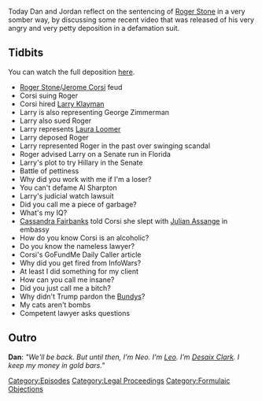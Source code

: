 {{DEFAULTSORT:
    #_EPISODE_0401:Formulaic Objections Part 3
}}{{Episode
    | title           = Formulaic Objections Part 3
    | caption         = Listen to this episode on [https://knowledgefight.libsyn.com/knowledge-fight-formulaic-objections-part-3 Libsyn] [https://open.spotify.com/episode/2xzNlCre4Za9UYMQGpxv7H Spotify], Read the [[Transcript/401: Formulaic Objections Part 3|Unofficial Transcript]]
    | episodeNumber   = 401
    | length          = 01:33:34
    | airDate         = February 21, 2020
    | episodeType     = [[:Category:Formulaic Objections|Formulaic Objections]]
    | appearance      = [[Roger Stone]], [[Jerome Corsi]], [[Larry Klayman]], [[George Zimmerman]], [[Laura Loomer]], [[Al Sharpton]], [[Cassandra Fairbanks]], [[Julian Asange]]
    | previousEpisode = [[400: One Out Of Five Seems High]]
    | nextEpisode     = [[402: February 20, 2020]]
}}

{{Stub}}

Today Dan and Jordan reflect on the sentencing of [[Roger Stone]] in a very somber way, by discussing some recent video that was released of his very angry and very petty deposition in a defamation suit.

==Tidbits==

You can watch the full deposition [https://www.youtube.com/watch?v=nJmJqhCyuJU&ab_channel=ShutTheMuckUp here].

*[[Roger Stone]]/[[Jerome Corsi]] feud
*Corsi suing Roger
*Corsi hired [[Larry Klayman]]
*Larry is also representing George Zimmerman
*Larry also sued Roger
*Larry represents [[Laura Loomer]]
*Larry deposed Roger
*Larry represented Roger in the past over swinging scandal
*Roger advised Larry on a Senate run in Florida
*Larry's plot to try Hillary in the Senate
*Battle of pettiness
*Why did you work with me if I'm a loser?
*You can't defame Al Sharpton
*Larry's judicial watch lawsuit
*Did you call me a piece of garbage?
*What's my IQ?
*[[Cassandra Fairbanks]] told Corsi she slept with [[Julian Assange]] in embassy
*How do you know Corsi is an alcoholic?
*Do you know the nameless lawyer?
*Corsi's GoFundMe Daily Caller article
*Why did you get fired from InfoWars?
*At least I did something for my client
*How can you call me insane?
*Did you just call me a bitch?
*Why didn't Trump pardon the [[Bundy Family|Bundys]]?
*My cats aren't bombs
*Competent lawyer asks questions

==Outro==
'''Dan''': ''"We'll be back. But until then, I'm Neo. I'm [[leo Zagami|Leo]]. I'm [[Desaix Clark]]. I keep my money in gold bars."''

[[Category:Episodes]]
[[Category:Legal Proceedings]]
[[Category:Formulaic Objections]]

